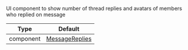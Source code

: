 UI component to show number of thread replies and avatars of members who replied on message

| Type | Default |
| - | - |
| component | [MessageReplies](/reactnative/ui-components/message-replies) |
